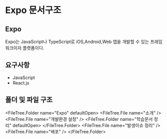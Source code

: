 
# Expo 문서구조

## Expo
Expo는 JavaScript나 TypeScript로 iOS,Android,Web 앱을 개발할 수 있는 프레임워크이자 플랫폼이다.

## 요구사항

- JavaScript
- React.js

## 폴더 및 파일 구조

<FileTree.Folder name="Expo" defaultOpen>
  <FileTree.File name="소개" />
  <FileTree.File name="개발환경 설정" />
  <FileTree.Folder name="학습문서 정리" defaultOpen>
  </FileTree.Folder>
  <FileTree.File name="발생이슈 정리" />
  <FileTree.File name="배포" />
</FileTree.Folder>